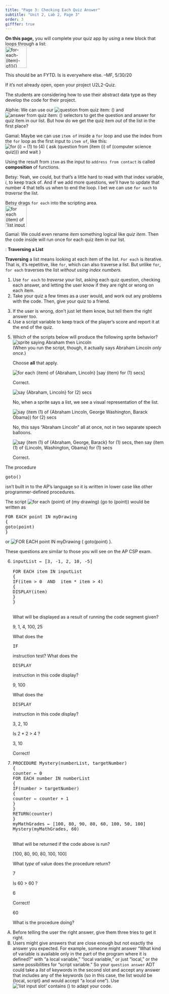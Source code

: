 ```yaml
---
title: "Page 3: Checking Each Quiz Answer"
subtitle: "Unit 2, Lab 2, Page 3"
order: 3
gifffer: true
---
```


::: learn
**On this page,** you will complete your quiz app by using a new block that loops through a list:<br /> <img src="/img/2-complexity/for-each-(item)-of().png" title="for-each-(item)-of(){}" alt="for-each-(item)-of(){}" class="ms-4" height="68"/>
:::

::: todo
This should be an FYTD. Is is everywhere else. --MF, 5/30/20
:::

If it's not already open, open your project U2L2-Quiz.

::: dialogue

::: stagedir
The students are considering how to use their abstract data type as they develop the code for their project.
:::

<div>

Alphie: We can use our <img src="/img/2-complexity/question-selector.png" title="question from quiz item: ()" alt="question from quiz item: ()"/> and <img src="/img/2-complexity/answer-selector.png" title="answer from quiz item: ()" alt="answer from quiz item: ()"/> selectors to get the question and answer for quiz item in our list. But how do we get the quiz item <em>out</em> of the list in the first place?

</div>

<div>

Gamal: Maybe we can use `item of` inside a `for` loop and use the index from the `for` loop as the first input to `item of`, like this:<br /> <img src="/img/2-complexity/for-with-item-of.png" title="for (i) = (1) to (4) {
ask (question from (item (i) of (computer science quiz))) and wait
}" alt="for (i) = (1) to (4) {
ask (question from (item (i) of (computer science quiz))) and wait
}" class="ms-4"/>

</div>

::: vocabFullWidth
Using the result from `item` as the input to `address from contact` is called **composition** of functions.
:::

<div>

Betsy: Yeah, we could, but that's a little hard to read with that index variable, <var>i</var>, to keep track of. And if we add more questions, we'll have to update that number 4 that tells us when to end the loop. I bet we can use `for each` to <em>traverse</em> the list.

</div>

::: stagedir
Betsy drags `for each` into the scripting area.<br /> <img src="/img/2-complexity/for-each-(item)-of().png" title="for each (item) of &apos;list input slot&apos; {}" alt="for each (item) of &apos;list input slot&apos; {}" height="68"/>
:::

<div>

Gamal: We could even rename <var>item</var> something logical like <var>quiz item</var>. Then the code inside will run once for each quiz item in our list.

</div>
:::

::: vocabFullWidth
: **Traversing a List**



**Traversing** a list means looking at each item of the list. `For each` is iterative. That is, it's repetitive, like `for`, which can also traverse a list. But unlike `for`, `for each` traverses the list <em>without using index numbers</em>.
:::

::: forYouToDo
<ol>



<li>Use `for each` to <em>traverse</em> your list, asking each quiz question, checking each answer, and letting the user know if they are right or wrong on each item.</li>

<li>Take your quiz a few times as a user would, and work out any problems with the code. Then, give your quiz to a friend.</li>

</ol>
:::

::: ifTime
<ol start="3">

<li>If the user is wrong, don't just let them know, but tell them the right answer too.</li>

<li>Use a script variable to keep track of the player's score and report it at the end of the quiz.</li>

</ol>
:::

::: {#first .forYouToDo}
<ol start="5">



<li>

<!-- Question 1-->

::: {.assessment-data type="multiplechoice" identifier="abe" hasinlinefeedback="true" maxchoices="2" responseidentifier="ri1" shuffle="true"}
::: prompt
Which of the scripts below will produce the following sprite behavior?<br /> <img src="/img/3-lists/abelincoln.gif" title="sprite saying Abraham then Lincoln" alt="sprite saying Abraham then Lincoln" class="ms-4 noshadow"/><br /> (When you run the script, though, it actually says Abraham Lincoln <em>only once</em>.)

Choose **all** that apply.
:::

::: {.choice identifier="c1"}
::: text
<img src="/img/3-lists/check1abec1.png" title="for each (item) of {Abraham, Lincoln} [say (item) for (1) secs]" alt="for each (item) of {Abraham, Lincoln} [say (item) for (1) secs]" border="0"/>
:::

::: feedback
Correct.
:::
:::

::: {.choice identifier="c2"}
::: text
<img src="/img/3-lists/check1abec2.png" title="say {Abraham, Lincoln} for (2) secs" alt="say {Abraham, Lincoln} for (2) secs" border="0"/>
:::

::: feedback
No, when a sprite says a list, we see a visual representation of the list.
:::
:::

::: {.choice identifier="c3"}
::: text
<img src="/img/3-lists/check1abec3.png" title="say (item (1) of {Abraham Lincoln, George Washington, Barack Obama}) for (2) secs" alt="say (item (1) of {Abraham Lincoln, George Washington, Barack Obama}) for (2) secs" border="0"/>
:::

::: feedback
No, this says "Abraham Lincoln" all at once, not in two separate speech balloons.
:::
:::

::: {.choice identifier="c4"}
::: text
<img src="/img/3-lists/check1abec4.png" title="say (item (1) of {Abraham, George, Barack} for (1) secs, then say (item (1) of {Lincoln, Washington, Obama} for (1) secs" alt="say (item (1) of {Abraham, George, Barack} for (1) secs, then say (item (1) of {Lincoln, Washington, Obama} for (1) secs" border="0"/>
:::

::: feedback
Correct.
:::
:::

::: {.responseDeclaration identifier="ri1"}
::: {.correctResponse identifier="c1"}
:::

::: {.correctResponse identifier="c4"}
:::
:::
:::

</li>

</ol>
:::

::: {.examFullWidth .AP-only}


::: pseudop
::: sidenote
The procedure

```{=html}
<pre class="inline">goto()</pre>
```
isn't built in to the AP's language so it is written in lower case like other programmer-defined procedures.
:::

The script <img src="/img/2-complexity/example-for-each-point.png" title="for each (point) of (my drawing) (go to (point))" alt="for each (point) of (my drawing) (go to (point))" class="inline"/> would be written as

::: pre-container
```{=html}
<pre class="inline">FOR EACH point IN myDrawing
{
goto(point)
}</pre>
```
:::

or <img src="/img/2-complexity/for-each-blocktran.png" title="FOR EACH point IN myDrawing
{
goto(point)
}" alt="FOR EACH point IN myDrawing
{
goto(point)
}" class="inline"/>.
:::
:::

::: forYouToDo
These questions are similar to those you will see on the AP CSP exam.

<ol start="6">

<li>

<!-- Question 2 -->

::: {.assessment-data type="multiplechoice" identifier="FOR EACH positive and square over 4" hasinlinefeedback="true" maxchoices="1" responseidentifier="ri2" shuffle="false"}
::: prompt


```{=html}
<pre>inputList ← [3, -1, 2, 10, -5]

FOR EACH item IN inputList
{   
IF(item &gt; 0  AND  item * item &gt; 4)
{
DISPLAY(item)
}
}
</pre>
```
<br /> What will be displayed as a result of running the code segment given?
:::

::: {.choice identifier="c1"}
::: text
9, 1, 4, 100, 25
:::

::: feedback
What does the

```{=html}
<pre class="inline">IF</pre>
```
instruction test? What does the

```{=html}
<pre class="inline">DISPLAY</pre>
```
instruction in this code display?
:::
:::

::: {.choice identifier="c2"}
::: text
9, 100
:::

::: feedback
What does the

```{=html}
<pre class="inline">DISPLAY</pre>
```
instruction in this code display?
:::
:::

::: {.choice identifier="c3"}
::: text
3, 2, 10
:::

::: feedback
Is 2 \* 2 \> 4 ?
:::
:::

::: {.choice identifier="c4"}
::: text
3, 10
:::

::: feedback
Correct!
:::
:::

::: {.responseDeclaration identifier="ri2"}
::: {.correctResponse identifier="c4"}
:::
:::
:::

</li>

<li>

<!-- Question 3 -->

::: {.assessment-data type="multiplechoice" identifier="Mystery Procedure" hasinlinefeedback="true" maxchoices="1" responseidentifier="ri3" shuffle="true"}
::: prompt
```{=html}
<pre>PROCEDURE Mystery(numberList, targetNumber)
{
counter ← 0
FOR EACH number IN numberList
{
IF(number &gt; targetNumber)
{
counter ← counter + 1
}
}
RETURN(counter)
}
myMathGrades ← [100, 80, 90, 80, 60, 100, 50, 100]
Mystery(myMathGrades, 60)
</pre>
```
<br /> What will be returned if the code above is run?
:::

::: {.choice identifier="c1"}
::: text
\[100, 80, 90, 80, 100, 100\]
:::

::: feedback
What <em>type</em> of value does the procedure return?
:::
:::

::: {.choice identifier="c2"}
::: text
7
:::

::: feedback
Is 60 \> 60 ?
:::
:::

::: {.choice identifier="c3"}
::: text
6
:::

::: feedback
Correct!
:::
:::

::: {.choice identifier="c4"}
::: text
60
:::

::: feedback
What is the procedure doing?
:::
:::

::: {.responseDeclaration identifier="ri3"}
::: {.correctResponse identifier="c3"}
:::
:::
:::

</li>

</ol>
:::

::: takeItFurther
<ol type="A">

<li>Before telling the user the right answer, give them three tries to get it right.</li>

<li>Users might give answers that are close enough but not exactly the answer you expected. For example, someone might answer "What kind of variable is available only in the part of the program where it is defined?" with "a local variable," "local variable," or just "local," or the same possibilities for "script variable." So your `question answer` ADT could take a <em>list</em> of keywords in the second slot and accept any answer that includes any of the keywords (so in this case, the list would be {local, script} and would accept "a local one"). Use <img src="/img/blocks/contains-empty.png" title="&apos;list input slot&apos; contains ()" alt="&apos;list input slot&apos; contains ()" class="inline"/> to adapt your code.</li>

</ol>
:::
